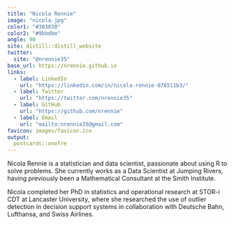 ```yaml
---
title: "Nicola Rennie"
image: "nicola.jpg"
color1: "#303030"
color2: "#9bbdbe"
angle: 90
site: distill::distill_website
twitter:
  site: "@nrennie35"
base_url: https://nrennie.github.io
links:
  - label: LinkedIn
    url: "https://linkedin.com/in/nicola-rennie-076511b3/"
  - label: Twitter
    url: "https://twitter.com/nrennie35"
  - label: GitHub
    url: "https://github.com/nrennie"
  - label: Email
    url: "mailto:nrennie35@gmail.com"
favicon: images/favicon.ico
output:
  postcards::onofre
---
```

 
Nicola Rennie is a statistician and data scientist, passionate about using R to solve problems. She currently works as a Data Scientist at Jumping Rivers, having previously been a Mathematical Consultant at the Smith Institute. 

Nicola completed her PhD in statistics and operational research at STOR-i CDT at Lancaster University, where she researched the use of outlier detection in decision support systems in collaboration with Deutsche Bahn, Lufthansa, and Swiss Airlines.


